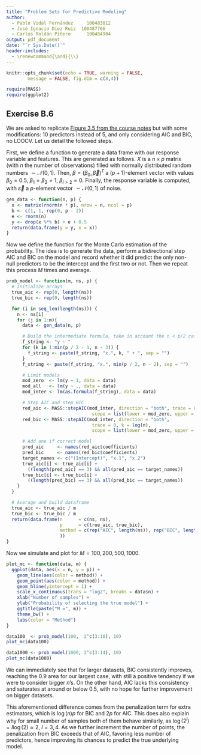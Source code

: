 ```yaml
---
title: "Problem Sets for Predictive Modeling"
author:
  - Pablo Vidal Fernández	  100483812
  - José Ignacio Díez Ruiz	100487766
  - Carlos Roldán Piñero	  100484904
output: pdf_document
date: "`r Sys.Date()`"
header-includes:
  - \renewcommand{\and}{\\}
---
```


```r
knitr::opts_chunk$set(echo = TRUE, warning = FALSE,
        message = FALSE, fig.dim = c(8,4))

require(MASS)
require(ggplot2)
```

## Exercise B.6

We are asked to replicate
[Figure 3.5 from the course notes](https://bookdown.org/egarpor/PM-UC3M/images/R/cv-shao.png)
but with some modifications: 10 predictors instead of 5, and only considering
AIC and BIC, no LOOCV.
Let us detail the followed steps.

First, we define a function to generate a data frame with our response variable
and features.
This are generated as follows.
$X$ is a $n\times p$ matrix (with $n$ the number of observations) filled with
normally distributed random numbers $\sim \mathcal{N}(0,1)$.
Then, $\beta = (\beta_0, \vec{\beta})^T$ a $(p+1)$-element vector with values
$\beta_0 = 0.5$, $\beta_1 = \beta_2 = 1$, $\beta_{i>2} = 0$.
Finally, the response variable is computed,
\begin{equation}
  Y = X\vec{\beta} + \vec{\varepsilon} + \beta_0 \begin{pmatrix}1\\\vdots\\1\end{pmatrix} \;,
\end{equation}
with $\vec{\varepsilon}$ a $p$-element vector $\sim \mathcal{N}(0,1)$ of noise.

```r
gen_data <- function(n, p) {
  x <- matrix(rnorm(n * p), nrow = n, ncol = p)
  b <- c(1, 1, rep(0, p - 2))
  e <- rnorm(n)
  y <- drop(x %*% b) + e + 0.5
  return(data.frame(y = y, x = x))
}
```

Now we define the function for the Monte Carlo estimation of the probability.
The idea is to generate the data, perform a bidirectional step AIC and BIC
on the model and record whether it did predict the only non-null predictors
to be the intercept and the first two or not.
Then we repeat this process $M$ times and average.

```r
prob_model <- function(m, ns, p) {
  # Initialize arrays
  true_aic <- rep(0, length(ns))
  true_bic <- rep(0, length(ns))

  for (i in seq_len(length(ns))) {
    n <- ns[i]
    for (j in 1:m){
      data <- gen_data(n, p)

      # Build the intermediate formula, take in account the n < p/2 case
      f_string <- "y ~ "
      for (k in 1:min(p / 2 - 1, n - 3)) {
        f_string <- paste(f_string, "x.", k, " + ", sep = "")
      }
      f_string <- paste(f_string, "x.", min(p / 2, n - 2), sep = "")

      # Limit models
      mod_zero  <- lm(y ~ 1, data = data)
      mod_all   <- lm(y ~ ., data = data)
      mod_inter <- lm(as.formula(f_string), data = data)

      # Step AIC and step BIC
      red_aic <- MASS::stepAIC(mod_inter, direction = "both", trace = 0, k = 2,
                                scope = list(lower = mod_zero, upper = mod_all))
      red_bic <- MASS::stepAIC(mod_inter, direction = "both",
                                trace = 0, k = log(n),
                                scope = list(lower = mod_zero, upper = mod_all))

      # Add one if correct model
      pred_aic     <- names(red_aic$coefficients)
      pred_bic     <- names(red_bic$coefficients)
      target_names <- c("(Intercept)", "x.1", "x.2")
      true_aic[i] <- true_aic[i] +
        ((length(pred_aic) == 3) && all(pred_aic == target_names))
      true_bic[i] <- true_bic[i] +
        ((length(pred_bic) == 3) && all(pred_bic == target_names))
    }
  }

  # Average and build dataframe
  true_aic <- true_aic / m
  true_bic <- true_bic / m
  return(data.frame(n      = c(ns, ns),
                    p      = c(true_aic, true_bic),
                    method = c(rep("AIC", length(ns)), rep("BIC", length(ns)))
                    ))
}
```

Now we simulate and plot for $M = 100,200,500,1000$.

```r
plot_mc <- function(data, m) {
  ggplot(data, aes(x = n, y = p)) +
    geom_line(aes(color = method)) +
    geom_point(aes(color = method)) +
    geom_hline(yintercept = 1) +
    scale_x_continuous(trans = "log2", breaks = data$n) +
    xlab("Number of samples") +
    ylab("Probability of selecting the true model") +
    ggtitle(paste("M =", m)) +
    theme_bw() +
    labs(color = "Method")
}
```

```r
data100  <- prob_model(100,  2^c(3:10), 10)
plot_mc(data100)
```

```r
data1000 <- prob_model(1000, 2^c(3:14), 10)
plot_mc(data1000)
```

We can immediately see that for larger datasets, BIC consistently improves,
reaching the $0.9$ area for our largest case, with still a positive tendency
if we were to consider bigger $n$'s.
On the other hand, AIC lacks this consistency and saturates at around or below
$0.5$, with no hope for further improvement on bigger datasets.

This aforementioned difference comes from the penalization term for extra
estimators, which is $\log(n)p$ for BIC and $2p$ for AIC.
This does also explain why for small number of samples both of them behave
similarly, as $\log(2^l) = l\log(2) \approx 2$, $l = 3,4$.
As we further increment the number of points, the penalization from BIC
exceeds that of AIC, favoring less number of predictors, hence improving
its chances to predict the true underlying model.
